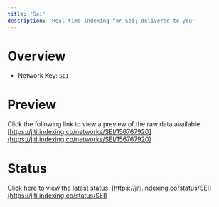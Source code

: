 ```yaml
---
title: 'Sei'
description: 'Real time indexing for Sei; delivered to you'
---
```


# Overview
- Network Key: `SEI`

# Preview
Click the following link to view a preview of the raw data available: [https://jiti.indexing.co/networks/SEI/156767920](https://jiti.indexing.co/networks/SEI/156767920)

# Status
Click here to view the latest status: [https://jiti.indexing.co/status/SEI](https://jiti.indexing.co/status/SEI)
